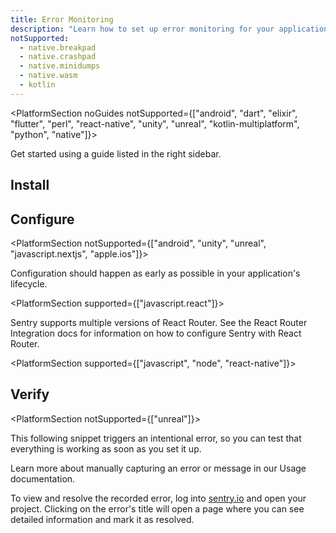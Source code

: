 ```yaml
---
title: Error Monitoring
description: "Learn how to set up error monitoring for your application."
notSupported:
  - native.breakpad
  - native.crashpad
  - native.minidumps
  - native.wasm
  - kotlin
---
```


<PlatformContent includePath="common/getting-started/primer" />

<PlatformSection noGuides notSupported={["android", "dart", "elixir", "flutter", "perl", "react-native", "unity", "unreal", "kotlin-multiplatform", "python", "native"]}>

<Alert level="info" title="Using a framework?">

Get started using a guide listed in the right sidebar.

</Alert>

</PlatformSection>

## Install

<PlatformContent includePath="common/getting-started/install" />

## Configure

<PlatformSection notSupported={["android", "unity", "unreal", "javascript.nextjs", "apple.ios"]}>

Configuration should happen as early as possible in your application's lifecycle.

</PlatformSection>

<PlatformSection supported={["javascript.react"]}>

Sentry supports multiple versions of React Router. See the <PlatformLink to="/configuration/integrations/react-router/">React Router Integration</PlatformLink> docs for information on how to configure Sentry with React Router.

</PlatformSection>

<PlatformContent includePath="common/getting-started/configure" />

<PlatformSection supported={["javascript", "node", "react-native"]}>

<PlatformContent includePath="common/getting-started/sourcemaps" />

</PlatformSection>

## Verify

<PlatformSection notSupported={["unreal"]}>

This following snippet triggers an intentional error, so you can test that everything is working as soon as you set it up.

</PlatformSection>

<PlatformContent includePath="common/getting-started/verify" />

<Note>

Learn more about manually capturing an error or message in our <PlatformLink to="/usage/">Usage documentation</PlatformLink>.

</Note>

To view and resolve the recorded error, log into [sentry.io](https://sentry.io) and open your project. Clicking on the error's title will open a page where you can see detailed information and mark it as resolved.
